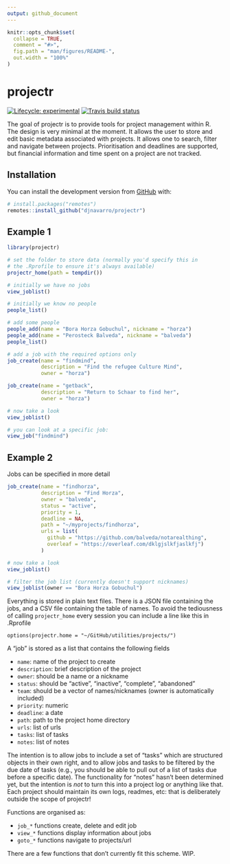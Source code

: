 ```yaml
---
output: github_document
---
```


<!-- README.md is generated from README.Rmd. Please edit that file -->

```r
knitr::opts_chunk$set(
  collapse = TRUE,
  comment = "#>",
  fig.path = "man/figures/README-",
  out.width = "100%"
)
```
# projectr

<!-- badges: start -->
[![Lifecycle: experimental](https://img.shields.io/badge/lifecycle-experimental-orange.svg)](https://www.tidyverse.org/lifecycle/#experimental)
[![Travis build status](https://travis-ci.org/djnavarro/projectr.svg?branch=master)](https://travis-ci.org/djnavarro/projectr)
<!-- badges: end -->

The goal of projectr is to provide tools for project management within R. The 
design is very minimal at the moment. It allows the user to store and edit 
basic metadata associated with projects. It allows one to search, filter and 
navigate between projects. Prioritisation and deadlines are supported, but 
financial information and time spent on a project are not tracked. 


## Installation

You can install the development version from [GitHub](https://github.com/) with:

``` r
# install.packages("remotes")
remotes::install_github("djnavarro/projectr")
```
## Example 1

```r
library(projectr)

# set the folder to store data (normally you'd specify this in
# the .Rprofile to ensure it's always available)
projectr_home(path = tempdir())

# initially we have no jobs
view_joblist()

# initially we know no people
people_list()

# add some people
people_add(name = "Bora Horza Gobuchul", nickname = "horza")
people_add(name = "Perosteck Balveda", nickname = "balveda")
people_list()

# add a job with the required options only
job_create(name = "findmind", 
           description = "Find the refugee Culture Mind", 
           owner = "horza")

job_create(name = "getback", 
           description = "Return to Schaar to find her", 
           owner = "horza")

# now take a look
view_joblist()

# you can look at a specific job:
view_job("findmind")
```

## Example 2

Jobs can be specified in more detail

```r
job_create(name = "findhorza", 
           description = "Find Horza", 
           owner = "balveda",
           status = "active",
           priority = 1,
           deadline = NA,
           path = "~/myprojects/findhorza",
           urls = list(
             github = "https://github.com/balveda/notarealthing",
             overleaf = "https://overleaf.com/dklgjslkfjaslkfj")
           )

# now take a look
view_joblist()

# filter the job list (currently doesn't support nicknames)
view_joblist(owner == "Bora Horza Gobuchul")
```

Everything is stored in plain text files. There is a JSON file containing the jobs, and a CSV file containing the table of names. To avoid the tediousness of calling `projectr_home` every session you can include a line like this in .Rprofile

```
options(projectr.home = "~/GitHub/utilities/projects/")
```

A "job" is stored as a list that contains the following fields

- `name`: name of the project to create
- `description`: brief description of the project
- `owner`: should be a name or a nickname
- `status`: should be "active", "inactive", "complete", "abandoned"
- `team`: should be a vector of names/nicknames (owner is automatically included)
- `priority`: numeric
- `deadline`: a date
- `path`: path to the project home directory
- `urls`: list of urls
- `tasks`: list of tasks
- `notes`: list of notes

The intention is to allow jobs to include a set of "tasks" which are structured objects in their own right, and to allow jobs and tasks to be filtered by the due date of tasks (e.g., you should be able to pull out of a list of tasks due before a specific date). The functionality for "notes" hasn't been determined yet, but the intention is *not* to turn this into a project log or anything like that. Each project should maintain its own logs, readmes, etc: that is deliberately outside the scope of projectr!

Functions are organised as:

- `job_*` functions create, delete and edit job
- `view_*` functions display information about jobs
- `goto_*` functions navigate to projects/url

There are a few functions that don't currently fit this scheme. WIP.

